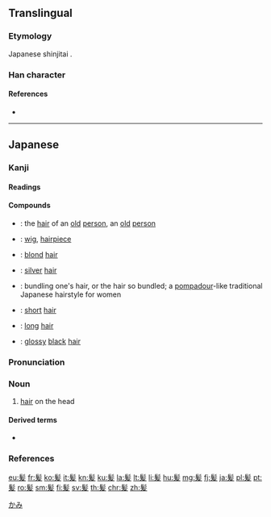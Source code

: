 {{character info/new}}
{{also|髮}}
==Translingual==
{{ja-forms|[[発]]/[[髪]]|[[发]]/[[发]]|[[發]]/[[髮]]|}}

===Etymology===
Japanese shinjitai {{Han simp|髮|f=犮|t=友}}.

===Han character===
{{Han char|rn=190|rad=髟|as=04|sn=14|four=|canj=SHKE|ids=⿱髟友}}

====References====
* {{Han ref|kx=1453.081|dkj=45387|dj=1983.300|hdz=74519.071|uh=9AEA|ud=39658}}

----

==Japanese==

===Kanji===
{{ja-kanji|grade=c|rs=髟04|style=s|kyu=髮}}

====Readings====
{{ja-readings|goon=[[ほち]] (hochi)|kanon=[[はつ]] (hatsu)|kun=[[かみ]] (kami)}}

====Compounds====
{{der-top|Compounds}}
* {{ja-r|艾髪|がいはつ}}: the [[hair]] of an [[old]] [[person]], an [[old]] [[person]]
* {{ja-r|仮髪|かはつ}}: [[wig]], [[hairpiece]]
* {{ja-r|金髪|きんぱつ}}: [[blond]] [[hair]]
* {{ja-r|銀髪|ぎんぱつ}}: [[silver]] [[hair]]
* {{ja-r|束髪|そくはつ}}: bundling one's hair, or the hair so bundled; a [[pompadour]]-like traditional Japanese hairstyle for women
* {{ja-r|短髪|たんぱつ}}: [[short]] [[hair]]
* {{ja-r|長髪|ちょうはつ}}: [[long]] [[hair]]
* {{ja-r|緑髪|りょくはつ}}: [[glossy]] [[black]] [[hair]]
{{der-bottom}}

{{ja-kanjitab|かみ|yomi=k}}

===Pronunciation===
{{ja-pron|yomi=k|かみ|acc=2|acc_ref=DJR,NHK}}

===Noun===
{{ja-noun|かみ|kyu=髮}}

# [[hair]] on the head

====Derived terms====
* {{ja-r|縺れ髪|もつれがみ|[[tangled]] [[hair]]}}

===References===
<references/>

[[Category:Japanese basic words|かみ]]

[[eu:髪]]
[[fr:髪]]
[[ko:髪]]
[[it:髪]]
[[kn:髪]]
[[ku:髪]]
[[la:髪]]
[[lt:髪]]
[[li:髪]]
[[hu:髪]]
[[mg:髪]]
[[fj:髪]]
[[ja:髪]]
[[pl:髪]]
[[pt:髪]]
[[ro:髪]]
[[sm:髪]]
[[fi:髪]]
[[sv:髪]]
[[th:髪]]
[[chr:髪]]
[[zh:髪]]